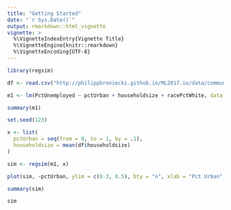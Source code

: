 ```yaml
---
title: "Getting Started"
date: "`r Sys.Date()`"
output: rmarkdown::html_vignette
vignette: >
  %\VignetteIndexEntry{Vignette Title}
  %\VignetteEngine{knitr::rmarkdown}
  %\VignetteEncoding{UTF-8}
---
```



```r
library(regsim)

df <- read.csv("http://philippbroniecki.github.io/ML2017.io/data/communities.csv")
```


```r
m1 <- lm(PctUnemployed ~ pctUrban + householdsize + racePctWhite, data = df)

summary(m1)
```

```r
set.seed(123)

x <- list(
  pctUrban = seq(from = 0, to = 1, by = .1), 
  householdsize = mean(df$householdsize)
)

sim <- regsim(m1, x)
```

```r
plot(sim, ~pctUrban, ylim = c(0.3, 0.5), bty = "n", xlab = "Pct Urban", ylab = "Unemployment Rate")
```

```r
summary(sim)
```

```r
sim
```


